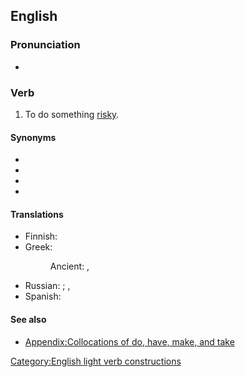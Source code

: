 ==English==

===Pronunciation===
* {{audio|En-au-take a risk.ogg|Audio (AU)|lang=en}}

===Verb===
{{en-verb|takes a risk|taking a risk|took a risk|taken a risk}}

# {{lb|en|idiomatic}} To do something [[risky]].

====Synonyms====
{{top4}}
* {{l|en|roll the dice}}
* {{l|en|take a chance}}
* {{l|en|take a flyer}}
* {{l|en|take a gamble}}
{{bottom}}

====Translations====
{{trans-top|to do something risky}}
* Finnish: {{t|fi|[[ottaa]] [[riski]]}}
* Greek:
*: Ancient: {{t|grc|διακινδυνεύω}}, {{t|grc|παραβάλλομαι}}
{{trans-mid}}
* Russian: {{t|ru|пойти́ на риск|pf}}; {{t+|ru|рискова́ть|impf}}, {{t+|ru|рискну́ть|pf}}
* Spanish: {{t+|es|arriesgarse}}
{{trans-bottom}}

====See also====
* [[Appendix:Collocations of do, have, make, and take]]
[[Category:English light verb constructions]]